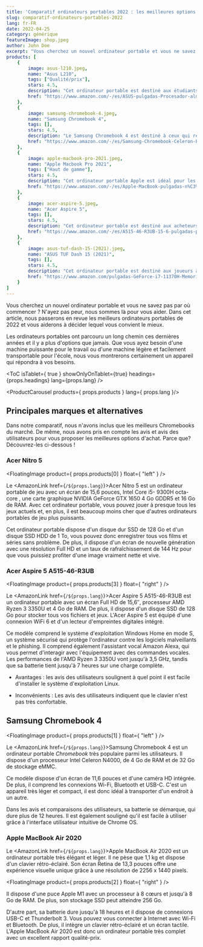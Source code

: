 ---
title: 'Comparatif ordinateurs portables 2022 : les meilleures options du marché'
slug: comparatif-ordinateurs-portables-2022
lang: fr-FR
date: 2022-04-25
category: générique
featureImage: shop.jpeg
author: John Doe
excerpt: "Vous cherchez un nouvel ordinateur portable et vous ne savez pas par où commencer ? N'ayez pas peur, nous sommes là pour vous aider. Dans cet article, nous passerons en revue les meilleurs ordinateurs portables de 2022 et vous aiderons à décider lequel vous convient le mieux."
products: [
    {
        image: asus-l210.jpeg,
        name: "Asus L210",
        tags: ["Qualité/prix"],
        stars: 4.5,
        description: "Cet ordinateur portable est destiné aux étudiants et à ceux qui recherchent un ordinateur léger et abordable.",
        href: "https://www.amazon.com/-/es/ASUS-pulgadas-Procesador-almacenamiento-L210MA-DB02/dp/B09HX29TPY/ref=zg_bs_565108_1/147-1202366-7708134?pd_rd_i=B09HX29TPY&psc=1"
    }, 
    {
        image: samsung-chromebook-4.jpeg,
        name: "Samsung Chromebook 4",
        tags: [],
        stars: 4.5,
        description: "Le Samsung Chromebook 4 est destiné à ceux qui recherchent un ordinateur compact, léger et abordable pour des tâches Internet et bureautiques simples.",
        href: "https://www.amazon.com/-/es/Samsung-Chromebook-Celeron-Procesador-Gigabit/dp/B07XQQTVS3"
    }, 
    {
        image: apple-macbook-pro-2021.jpeg,
        name: "Apple Macbook Pro 2021",
        tags: ["Haut de gamme"],
        stars: 4.5,
        description: "Cet ordinateur portable Apple est idéal pour les utilisateurs professionnels de l'informatique et de la conception qui ont besoin d'un ordinateur puissant et fiable.",
        href: "https://www.amazon.com/-/es/Apple-MacBook-pulgadas-n%C3%BAcleos-color/dp/B09JQKBQSB"
    }, 
    {
        image: acer-aspire-5.jpeg,
        name: "Acer Aspire 5",
        tags: [],
        stars: 4.5,
        description: "Cet ordinateur portable est destiné aux acheteurs à petit budget à la recherche d'un ordinateur portable à usage général.",
        href: "https://www.amazon.com/-/es/A515-46-R3UB-15-6-pulgadas-procesador-retroiluminado-Windows-11/dp/B09HVC79PC"
    }, 
    {
        image: asus-tuf-dash-15-(2021).jpeg,
        name: "ASUS TUF Dash 15 (2021)",
        tags: [],
        stars: 4.5,
        description: "Cet ordinateur portable est destiné aux joueurs à la recherche d'un ordinateur portable mince et compact capable d'offrir des performances multitâches et de jeu fluides.",
        href: "https://www.amazon.com/pulgadas-GeForce-i7-11370H-Memoria-TUF516PE-AB73/dp/B08XPC3WFQ"
    }
]
---

Vous cherchez un nouvel ordinateur portable et vous ne savez pas par où commencer ? N'ayez pas peur, nous sommes là pour vous aider. Dans cet article, nous passerons en revue les meilleurs ordinateurs portables de 2022 et vous aiderons à décider lequel vous convient le mieux.

Les ordinateurs portables ont parcouru un long chemin ces dernières années et il y a plus d'options que jamais. Que vous ayez besoin d'une machine puissante pour le travail ou d'une machine légère et facilement transportable pour l'école, nous vous montrerons certainement un appareil qui répondra à vos besoins.

<ToC isTablet={ true } showOnlyOnTablet={true} headings={props.headings} lang={props.lang} />

<ProductCarousel products={ props.products } lang={ props.lang }/>

## Principales marques et alternatives

Dans notre comparatif, nous n'avons inclus que les meilleurs Chromebooks du marché. De même, nous avons pris en compte les avis et avis des utilisateurs pour vous proposer les meilleures options d'achat. Parce que? Découvrez-les ci-dessous !

### Acer Nitro 5

<FloatingImage product={ props.products[0] } float={ "left" } />

Le <AmazonLink href={`/${props.lang}`}>Acer Nitro 5</AmazonLink> est un ordinateur portable de jeu avec un écran de 15,6 pouces, Intel Core i5- 9300H octa-core , une carte graphique NVIDIA GeForce GTX 1650 4 Go GDDR5 et 16 Go de RAM. Avec cet ordinateur portable, vous pouvez jouer à presque tous les jeux actuels et, en plus, il est beaucoup moins cher que d'autres ordinateurs portables de jeu plus puissants.

Cet ordinateur portable dispose d'un disque dur SSD de 128 Go et d'un disque SSD HDD de 1 To, vous pouvez donc enregistrer tous vos films et séries sans problème. De plus, il dispose d'un écran de nouvelle génération avec une résolution Full HD et un taux de rafraîchissement de 144 Hz pour que vous puissiez profiter d'une image vraiment nette et vive.

### Acer Aspire 5 A515-46-R3UB


<FloatingImage product={ props.products[3] } float={ "right" } />

Le <AmazonLink href={`/${props.lang}`}>Acer Aspire 5 A515-46-R3UB</AmazonLink> est un ordinateur portable avec un écran Full HD de 15,6″, processeur AMD Ryzen 3 3350U et 4 Go de RAM. De plus, il dispose d'un disque SSD de 128 Go pour stocker tous vos fichiers et jeux. L'Acer Aspire 5 est équipé d'une connexion WiFi 6 et d'un lecteur d'empreintes digitales intégré.

Ce modèle comprend le système d'exploitation Windows Home en mode S, un système sécurisé qui protège l'ordinateur contre les logiciels malveillants et le phishing. Il comprend également l'assistant vocal Amazon Alexa, qui vous permet d'interagir avec l'équipement avec des commandes vocales. Les performances de l'AMD Ryzen 3 3350U vont jusqu'à 3,5 GHz, tandis que sa batterie tient jusqu'à 7 heures sur une charge complète.

* Avantages : les avis des utilisateurs soulignent à quel point il est facile d'installer le système d'exploitation Linux.

* Inconvénients : Les avis des utilisateurs indiquent que le clavier n'est pas très confortable.

## Samsung Chromebook 4


<FloatingImage product={ props.products[1] } float={ "left" } />

Le <AmazonLink href={`/${props.lang}`}>Samsung Chromebook 4</AmazonLink> est un ordinateur portable _Chromebook_ très populaire parmi les utilisateurs. Il dispose d'un processeur Intel Celeron N4000, de 4 Go de RAM et de 32 ​​Go de stockage eMMC.

Ce modèle dispose d'un écran de 11,6 pouces et d'une caméra HD intégrée. De plus, il comprend les connexions Wi-Fi, Bluetooth et USB-C. C'est un appareil très léger et compact, il est donc idéal à transporter d'un endroit à un autre.

Dans les avis et comparaisons des utilisateurs, sa batterie se démarque, qui dure plus de 12 heures. Il est également souligné qu'il est facile à utiliser grâce à l'interface utilisateur intuitive de Chrome OS.

### Apple MacBook Air 2020

Le <AmazonLink href={`/${props.lang}`}>Apple MacBook Air 2020</AmazonLink> est un ordinateur portable très élégant et léger. Il ne pèse que 1,1 kg et dispose d'un clavier rétro-éclairé. Son écran Retina de 13,3 pouces offre une expérience visuelle unique grâce à une résolution de 2256 x 1440 pixels.

<FloatingImage product={ props.products[2] } float={ "right" } />

Il dispose d'une puce Apple M1 avec un processeur à 8 cœurs et jusqu'à 8 Go de RAM. De plus, son stockage SSD peut atteindre 256 Go.

D'autre part, sa batterie dure jusqu'à 18 heures et il dispose de connexions USB-C et Thunderbolt 3. Vous pouvez vous connecter à Internet avec Wi-Fi et Bluetooth. De plus, il intègre un clavier rétro-éclairé et un écran tactile. L'Apple MacBook Air 2020 est donc un ordinateur portable très complet avec un excellent rapport qualité-prix.